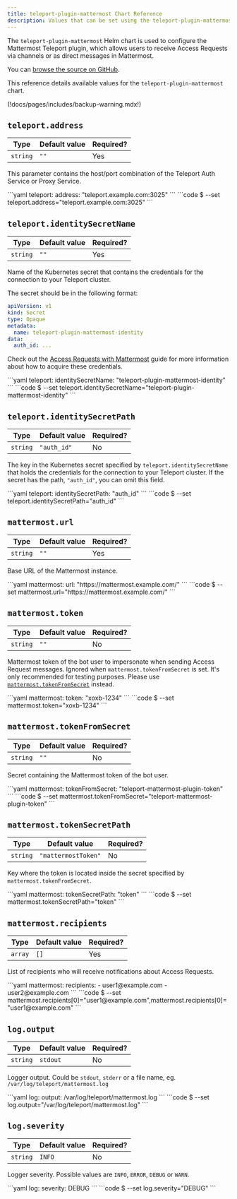 ```yaml
---
title: teleport-plugin-mattermost Chart Reference
description: Values that can be set using the teleport-plugin-mattermost Helm chart
---
```


The `teleport-plugin-mattermost` Helm chart is used to configure the
Mattermost Teleport plugin, which allows users to receive Access
Requests via channels or as direct messages in Mattermost.

You can [browse the source on GitHub](https://github.com/gravitational/teleport-plugins/tree/v(=teleport.version=)/charts/access/mattermost).

This reference details available values for the `teleport-plugin-mattermost` chart.

(!docs/pages/includes/backup-warning.mdx!)

## `teleport.address`

| Type | Default value | Required? |
| - | - | - |
| `string` | `""` | Yes |

This parameter contains the host/port combination of the Teleport Auth Service or Proxy Service.

<Tabs>
  <TabItem label="values.yaml">
  ```yaml
  teleport:
    address: "teleport.example.com:3025"
  ```
  </TabItem>
  <TabItem label="--set">
  ```code
  $ --set teleport.address="teleport.example.com:3025"
  ```
  </TabItem>
</Tabs>

## `teleport.identitySecretName`

| Type | Default value | Required? |
| - | - | - |
| `string` | `""` | Yes |

Name of the Kubernetes secret that contains the credentials for the connection to your Teleport cluster.

The secret should be in the following format:

```yaml
apiVersion: v1
kind: Secret
type: Opaque
metadata:
  name: teleport-plugin-mattermost-identity
data:
  auth_id: ...
```

Check out the [Access Requests with Mattermost](../../access-controls/access-request-plugins/ssh-approval-mattermost.mdx) guide
for more information about how to acquire these credentials.

<Tabs>
  <TabItem label="values.yaml">
  ```yaml
  teleport:
    identitySecretName: "teleport-plugin-mattermost-identity"
  ```
  </TabItem>
  <TabItem label="--set">
  ```code
  $ --set teleport.identitySecretName="teleport-plugin-mattermost-identity"
  ```
  </TabItem>
</Tabs>

## `teleport.identitySecretPath`

| Type | Default value | Required? |
| - | - | - |
| `string` | `"auth_id"` | No |

The key in the Kubernetes secret specified by `teleport.identitySecretName` that holds the
credentials for the connection to your Teleport cluster. If the secret has the path,
`"auth_id"`, you can omit this field.

<Tabs>
  <TabItem label="values.yaml">
  ```yaml
  teleport:
    identitySecretPath: "auth_id"
  ```
  </TabItem>
  <TabItem label="--set">
  ```code
  $ --set teleport.identitySecretPath="auth_id"
  ```
  </TabItem>
</Tabs>

## `mattermost.url`

| Type | Default value | Required? |
| - | - | - |
| `string` | `""` | Yes |

Base URL of the Mattermost instance.

<Tabs>
  <TabItem label="values.yaml">
  ```yaml
  mattermost:
    url: "https://mattermost.example.com/"
  ```
  </TabItem>
  <TabItem label="--set">
  ```code
  $ --set mattermost.url="https://mattermost.example.com/"
  ```
  </TabItem>
</Tabs>

## `mattermost.token`

| Type | Default value | Required? |
| - | - | - |
| `string` | `""` | No |

Mattermost token of the bot user to impersonate when sending Access Request
messages. Ignored when `mattermost.tokenFromSecret` is set.
It's only recommended for testing purposes. Please use
[`mattermost.tokenFromSecret`](#mattermosttokenfromsecret) instead.

<Tabs>
  <TabItem label="values.yaml">
  ```yaml
  mattermost:
    token: "xoxb-1234"
  ```
  </TabItem>
  <TabItem label="--set">
  ```code
  $ --set mattermost.token="xoxb-1234"
  ```
  </TabItem>
</Tabs>

## `mattermost.tokenFromSecret`

| Type | Default value | Required? |
| - | - | - |
| `string` | `""` | No |

Secret containing the Mattermost token of the bot user.

<Tabs>
  <TabItem label="values.yaml">
  ```yaml
  mattermost:
    tokenFromSecret: "teleport-mattermost-plugin-token"
  ```
  </TabItem>
  <TabItem label="--set">
  ```code
  $ --set mattermost.tokenFromSecret="teleport-mattermost-plugin-token"
  ```
  </TabItem>
</Tabs>

## `mattermost.tokenSecretPath`

| Type | Default value | Required? |
| - | - | - |
| `string` | `"mattermostToken"` | No |

Key where the token is located inside the secret specified by `mattermost.tokenFromSecret`.

<Tabs>
  <TabItem label="values.yaml">
  ```yaml
  mattermost:
    tokenSecretPath: "token"
  ```
  </TabItem>
  <TabItem label="--set">
  ```code
  $ --set mattermost.tokenSecretPath="token"
  ```
  </TabItem>
</Tabs>

## `mattermost.recipients`

| Type | Default value | Required? |
| - | - | - |
| `array` | `[]` | Yes |

List of recipients who will receive notifications about Access Requests.

<Tabs>
  <TabItem label="values.yaml">
  ```yaml
  mattermost:
    recipients:
      - user1@example.com
      - user2@example.com
  ```
  </TabItem>
  <TabItem label="--set">
  ```code
  $ --set mattermost.recipients[0]="user1@example.com",mattermost.recipients[0]="user1@example.com"
  ```
  </TabItem>
</Tabs>

## `log.output`

| Type | Default value | Required? |
| - | - | - |
| `string` | `stdout` | No |

Logger output. Could be `stdout`, `stderr` or a file name, eg. `/var/log/teleport/mattermost.log`

<Tabs>
  <TabItem label="values.yaml">
  ```yaml
  log:
    output: /var/log/teleport/mattermost.log
  ```
  </TabItem>
  <TabItem label="--set">
  ```code
  $ --set log.output="/var/log/teleport/mattermost.log"
  ```
  </TabItem>
</Tabs>

## `log.severity`

| Type | Default value | Required? |
| - | - | - |
| `string` | `INFO` | No |

Logger severity. Possible values are `INFO`, `ERROR`, `DEBUG` or `WARN`.

<Tabs>
  <TabItem label="values.yaml">
  ```yaml
  log:
    severity: DEBUG
  ```
  </TabItem>
  <TabItem label="--set">
  ```code
  $ --set log.severity="DEBUG"
  ```
  </TabItem>
</Tabs>
